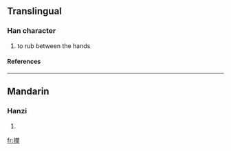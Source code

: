 ==Translingual==
===Han character===
{{Han char|rn=64|rad=手|as=12|sn=15|four=5702<sub>0</sub>|canj=手日弓土 (QANG)}}
# to rub between the hands
====References====
{{Han ref|kx=0453.270|dkj=12683|dj=0803.100|hdz=31963.080|uh=648B|ud=25739|bh=E5B5|bd=58805}}

----
==Mandarin==
===Hanzi===
{{cmn-hanzi|pin=[[ruán]] ([[ruan2]])|wg=juan<sup>2</sup>}}
# {{defn|Mandarin}}

[[fr:撋]]